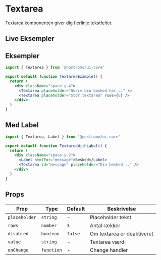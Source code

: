 
# Textarea

Textarea komponenten giver dig flerlinje tekstfelter.

## Live Eksempler

<StorybookEmbed story="components-textarea--default" />

<StorybookEmbed story="components-textarea--variants" />

<StorybookEmbed story="components-textarea--form-example" />

## Eksempler

```jsx
import { Textarea } from '@nostromo/ui-core'

export default function TextareaExample() {
  return (
    <div className="space-y-4">
      <Textarea placeholder="Skriv din besked her..." />
      <Textarea placeholder="Stor textarea" rows={6} />
    </div>
  )
}
```

## Med Label

```jsx
import { Textarea, Label } from '@nostromo/ui-core'

export default function TextareaWithLabel() {
  return (
    <div className="space-y-2">
      <Label htmlFor="message">Besked</Label>
      <Textarea id="message" placeholder="Din besked..." />
    </div>
  )
}
```

## Props

| Prop | Type | Default | Beskrivelse |
|------|------|---------|-------------|
| `placeholder` | `string` | - | Placeholder tekst |
| `rows` | `number` | `3` | Antal rækker |
| `disabled` | `boolean` | `false` | Om textarea er deaktiveret |
| `value` | `string` | - | Textarea værdi |
| `onChange` | `function` | - | Change handler |
